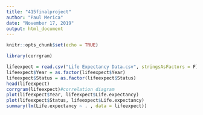 ```yaml
---
title: "415finalproject"
author: "Paul Merica"
date: "November 17, 2019"
output: html_document
---
```


```r
knitr::opts_chunk$set(echo = TRUE)
```


```r
library(corrgram)

```

```r
lifeexpect = read.csv("Life Expectancy Data.csv", stringsAsFactors = F)
lifeexpect$Year = as.factor(lifeexpect$Year)
lifeexpect$Status = as.factor(lifeexpect$Status)
head(lifeexpect)
corrgram(lifeexpect)#correlation diagram
plot(lifeexpect$Year, lifeexpect$Life.expectancy)
plot(lifeexpect$Status, lifeexpect$Life.expectancy)
summary(lm(Life.expectancy ~ . , data = lifeexpect))
```


